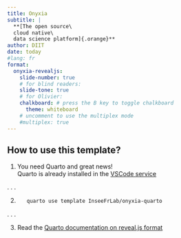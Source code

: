 ```yaml
---
title: Onyxia
subtitle: |
  **[The open source\
  cloud native\
  data science platform]{.orange}**
author: DIIT
date: today
#lang: fr
format:
  onyxia-revealjs:
    slide-number: true
    # for blind readers:
    slide-tone: true
    # for Olivier:
    chalkboard: # press the B key to toggle chalkboard
      theme: whiteboard
    # uncomment to use the multiplex mode
    #multiplex: true
---
```


## How to use this template?

1. You need Quarto and great news!  
   Quarto is already installed in the
   [VSCode service](https://datalab.sspcloud.fr/launcher/inseefrlab-helm-charts-datascience/vscode?autoLaunch=true)

. . .

2. ``` bash
   quarto use template InseeFrLab/onyxia-quarto
   ```

. . .

3. Read the [Quarto documentation on reveal.js format](https://quarto.org/docs/presentations/revealjs/)

